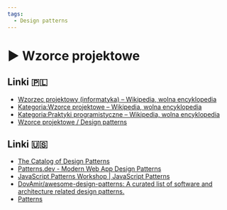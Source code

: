 ```yaml
---
tags:
  - Design patterns
---
```



# ▶️ Wzorce projektowe

<VimeoPlayer videoId="756167606" />

## Linki 🇵🇱

- [Wzorzec projektowy (informatyka) – Wikipedia, wolna encyklopedia](<https://pl.wikipedia.org/wiki/Wzorzec_projektowy_(informatyka)>)
- [Kategoria:Wzorce projektowe – Wikipedia, wolna encyklopedia](https://pl.wikipedia.org/wiki/Kategoria:Wzorce_projektowe)
- [Kategoria:Praktyki programistyczne – Wikipedia, wolna encyklopedia](https://pl.wikipedia.org/wiki/Kategoria:Praktyki_programistyczne)
- [Wzorce projektowe / Design patterns](https://refactoring.guru/pl/design-patterns)

## Linki 🇺🇸

- [The Catalog of Design Patterns](https://refactoring.guru/design-patterns/catalog)
- [Patterns.dev - Modern Web App Design Patterns](https://www.patterns.dev/)
- [JavaScript Patterns Workshop | JavaScript Patterns](https://javascriptpatterns.vercel.app/patterns)
- [DovAmir/awesome-design-patterns: A curated list of software and architecture related design patterns.](https://github.com/DovAmir/awesome-design-patterns)
- [Patterns](https://web.dev/patterns/)
